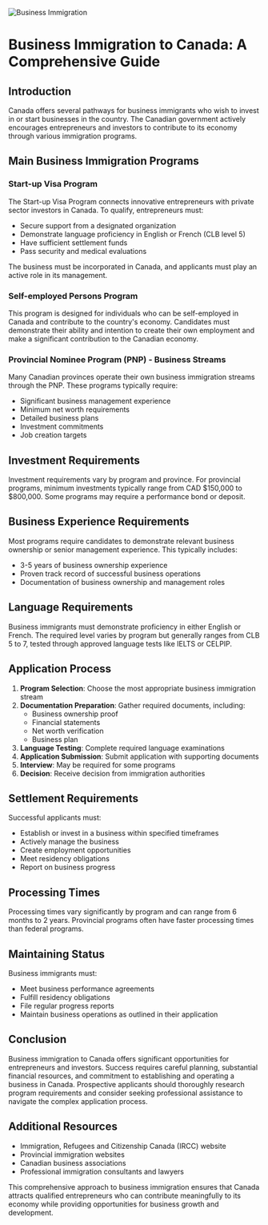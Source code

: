 ![Business Immigration](/pathways/business.jpeg)

# Business Immigration to Canada: A Comprehensive Guide

## Introduction

Canada offers several pathways for business immigrants who wish to invest in or start businesses in the country. The Canadian government actively encourages entrepreneurs and investors to contribute to its economy through various immigration programs.

## Main Business Immigration Programs

### Start-up Visa Program

The Start-up Visa Program connects innovative entrepreneurs with private sector investors in Canada. To qualify, entrepreneurs must:

- Secure support from a designated organization
- Demonstrate language proficiency in English or French (CLB level 5)
- Have sufficient settlement funds
- Pass security and medical evaluations

The business must be incorporated in Canada, and applicants must play an active role in its management.

### Self-employed Persons Program

This program is designed for individuals who can be self-employed in Canada and contribute to the country's economy. Candidates must demonstrate their ability and intention to create their own employment and make a significant contribution to the Canadian economy.

### Provincial Nominee Program (PNP) - Business Streams

Many Canadian provinces operate their own business immigration streams through the PNP. These programs typically require:

- Significant business management experience
- Minimum net worth requirements
- Detailed business plans
- Investment commitments
- Job creation targets

## Investment Requirements

Investment requirements vary by program and province. For provincial programs, minimum investments typically range from CAD $150,000 to $800,000. Some programs may require a performance bond or deposit.

## Business Experience Requirements

Most programs require candidates to demonstrate relevant business ownership or senior management experience. This typically includes:

- 3-5 years of business ownership experience
- Proven track record of successful business operations
- Documentation of business ownership and management roles

## Language Requirements

Business immigrants must demonstrate proficiency in either English or French. The required level varies by program but generally ranges from CLB 5 to 7, tested through approved language tests like IELTS or CELPIP.

## Application Process

1. **Program Selection**: Choose the most appropriate business immigration stream
2. **Documentation Preparation**: Gather required documents, including:
   - Business ownership proof
   - Financial statements
   - Net worth verification
   - Business plan
3. **Language Testing**: Complete required language examinations
4. **Application Submission**: Submit application with supporting documents
5. **Interview**: May be required for some programs
6. **Decision**: Receive decision from immigration authorities

## Settlement Requirements

Successful applicants must:

- Establish or invest in a business within specified timeframes
- Actively manage the business
- Create employment opportunities
- Meet residency obligations
- Report on business progress

## Processing Times

Processing times vary significantly by program and can range from 6 months to 2 years. Provincial programs often have faster processing times than federal programs.

## Maintaining Status

Business immigrants must:

- Meet business performance agreements
- Fulfill residency obligations
- File regular progress reports
- Maintain business operations as outlined in their application

## Conclusion

Business immigration to Canada offers significant opportunities for entrepreneurs and investors. Success requires careful planning, substantial financial resources, and commitment to establishing and operating a business in Canada. Prospective applicants should thoroughly research program requirements and consider seeking professional assistance to navigate the complex application process.

## Additional Resources

- Immigration, Refugees and Citizenship Canada (IRCC) website
- Provincial immigration websites
- Canadian business associations
- Professional immigration consultants and lawyers

This comprehensive approach to business immigration ensures that Canada attracts qualified entrepreneurs who can contribute meaningfully to its economy while providing opportunities for business growth and development.

